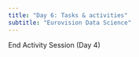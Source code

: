 ```yaml
---
title: "Day 6: Tasks & activities"
subtitle: "Eurovision Data Science"
---
```


::: {.center-text .body-text-xl .teal-text}
End Activity Session (Day 4)
:::
